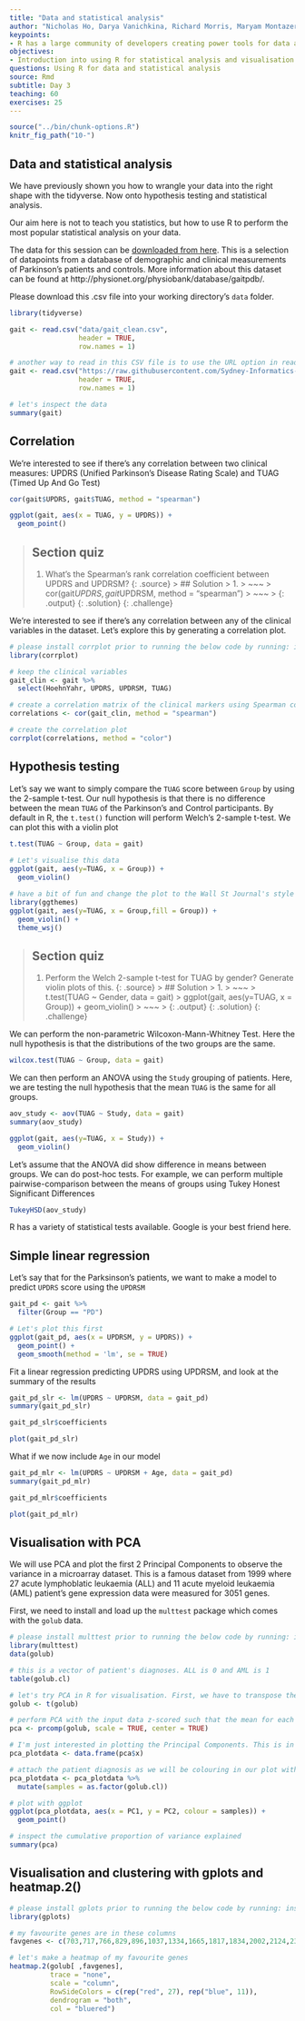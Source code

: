```yaml
---
title: "Data and statistical analysis"
author: "Nicholas Ho, Darya Vanichkina, Richard Morris, Maryam Montazerolghaem"
keypoints:
- R has a large community of developers creating power tools for data and statistical analysis
objectives: 
- Introduction into using R for statistical analysis and visualisation
questions: Using R for data and statistical analysis
source: Rmd
subtitle: Day 3
teaching: 60
exercises: 25
---
```


```r
source("../bin/chunk-options.R")
knitr_fig_path("10-")
```


## Data and statistical analysis

We have previously shown you how to wrangle your data into the right shape with the tidyverse. Now onto hypothesis testing and statistical analysis. 


Our aim here is not to teach you statistics, but how to use R to perform the most popular statistical analysis on your data.


The data for this session can be [downloaded from here](https://raw.githubusercontent.com/Sydney-Informatics-Hub/lessonbmc/gh-pages/_episodes_rmd/data/gait_clean.csv). This is a selection of datapoints from a database of demographic and clinical measurements of Parkinson's patients and controls. More information about this dataset can be found at http://physionet.org/physiobank/database/gaitpdb/.

Please download this .csv file into your working directory's `data` folder.

```r
library(tidyverse)

gait <- read.csv("data/gait_clean.csv", 
                 header = TRUE,
                 row.names = 1)

# another way to read in this CSV file is to use the URL option in read.csv()
gait <- read.csv("https://raw.githubusercontent.com/Sydney-Informatics-Hub/lessonbmc/gh-pages/_episodes_rmd/data/gait_clean.csv", 
                 header = TRUE,
                 row.names = 1)

# let's inspect the data
summary(gait)
```


## Correlation

We're interested to see if there's any correlation between two clinical measures: UPDRS (Unified Parkinson's Disease Rating Scale) and TUAG (Timed Up And Go Test)

```r
cor(gait$UPDRS, gait$TUAG, method = "spearman")

ggplot(gait, aes(x = TUAG, y = UPDRS)) +
  geom_point()
```

> ## Section quiz
> 1. What's the Spearman's rank correlation coefficient between UPDRS and UPDRSM? 
> {: .source}
> > ## Solution
> > 1. 
> > ~~~
> > cor(gait$UPDRS, gait$UPDRSM, method = "spearman")
> > ~~~
> > {: .output}
> {: .solution}
{: .challenge}



We're interested to see if there's any correlation between any of the clinical variables in the dataset. Let's explore this by generating a correlation plot.
```r
# please install corrplot prior to running the below code by running: install.packages("corrplot")
library(corrplot)

# keep the clinical variables
gait_clin <- gait %>%
  select(HoehnYahr, UPDRS, UPDRSM, TUAG)

# create a correlation matrix of the clinical markers using Spearman correlation
correlations <- cor(gait_clin, method = "spearman")

# create the correlation plot
corrplot(correlations, method = "color")
```


## Hypothesis testing 


Let's say we want to simply compare the `TUAG` score between `Group` by using the 2-sample t-test. Our null hypothesis is that there is no difference between the mean `TUAG` of the Parkinson's and Control participants. By default in R, the `t.test()` function will perform Welch's 2-sample t-test. We can plot this with a violin plot
```r
t.test(TUAG ~ Group, data = gait)
  
# Let's visualise this data
ggplot(gait, aes(y=TUAG, x = Group)) + 
  geom_violin() 

# have a bit of fun and change the plot to the Wall St Journal's style
library(ggthemes)
ggplot(gait, aes(y=TUAG, x = Group,fill = Group)) + 
  geom_violin() + 
  theme_wsj()

```
> ## Section quiz
> 1. Perform the Welch 2-sample t-test for TUAG by gender? Generate violin plots of this.
> {: .source}
> > ## Solution
> > 1. 
> > ~~~
> > t.test(TUAG ~ Gender, data = gait)
> > ggplot(gait, aes(y=TUAG, x = Group)) + geom_violin() 
> > ~~~
> > {: .output}
> {: .solution}
{: .challenge}


We can perform the non-parametric Wilcoxon-Mann-Whitney Test. Here the null hypothesis is that the distributions of the two groups are the same.
```r
wilcox.test(TUAG ~ Group, data = gait)
```


We can then perform an ANOVA using the `Study` grouping of patients. Here, we are testing the null hypothesis that the mean `TUAG` is the same for all groups.
```r
aov_study <- aov(TUAG ~ Study, data = gait)
summary(aov_study)

ggplot(gait, aes(y=TUAG, x = Study)) + 
  geom_violin() 
```


Let's assume that the ANOVA did show difference in means between groups. We can do post-hoc tests. For example, we can perform multiple pairwise-comparison between the means of groups using Tukey Honest Significant Differences
```r
TukeyHSD(aov_study)
```


R has a variety of statistical tests available. Google is your best friend here.


## Simple linear regression

Let's say that for the Parksinson's patients, we want to make a model to predict `UPDRS` score using the `UPDRSM` 
```r
gait_pd <- gait %>%
  filter(Group == "PD")

# Let's plot this first
ggplot(gait_pd, aes(x = UPDRSM, y = UPDRS)) +
  geom_point() +
  geom_smooth(method = 'lm', se = TRUE)
```

Fit a linear regression predicting UPDRS using UPDRSM, and look at the summary of the results
```r
gait_pd_slr <- lm(UPDRS ~ UPDRSM, data = gait_pd)
summary(gait_pd_slr)

gait_pd_slr$coefficients

plot(gait_pd_slr)
```


What if we now include `Age` in our model
```r
gait_pd_mlr <- lm(UPDRS ~ UPDRSM + Age, data = gait_pd)
summary(gait_pd_mlr)

gait_pd_mlr$coefficients

plot(gait_pd_mlr)
```


## Visualisation with PCA

We will use PCA and plot the first 2 Principal Components to observe the variance in a microarray dataset. This is a famous dataset from 1999 where 27 acute lymphoblatic leukaemia (ALL) and 11 acute myeloid leukaemia (AML) patient's gene expression data were measured for 3051 genes.

First, we need to install and load up the `multtest` package which comes with the `golub` data.
```r
# please install multtest prior to running the below code by running: install.packages("multtest")
library(multtest)
data(golub)

# this is a vector of patient's diagnoses. ALL is 0 and AML is 1
table(golub.cl)

# let's try PCA in R for visualisation. First, we have to transpose the dataset because we want each patient to be recorded in rows and genes in columns
golub <- t(golub)

# perform PCA with the input data z-scored such that the mean for each gene is 0 and the SD for each gene is 1
pca <- prcomp(golub, scale = TRUE, center = TRUE)

# I'm just interested in plotting the Principal Components. This is in the "x" matrix of the pca object
pca_plotdata <- data.frame(pca$x)

# attach the patient diagnosis as we will be colouring in our plot with this
pca_plotdata <- pca_plotdata %>%
  mutate(samples = as.factor(golub.cl)) 

# plot with ggplot
ggplot(pca_plotdata, aes(x = PC1, y = PC2, colour = samples)) +
  geom_point()

# inspect the cumulative proportion of variance explained
summary(pca)

```


## Visualisation and clustering with gplots and heatmap.2()
```r
# please install gplots prior to running the below code by running: install.packages("gplots")
library(gplots)

# my favourite genes are in these columns
favgenes <- c(703,717,766,829,896,1037,1334,1665,1817,1834,2002,2124,2386,2600,2645,2801,2851,2939)

# let's make a heatmap of my favourite genes
heatmap.2(golub[ ,favgenes], 
          trace = "none",
          scale = "column",
          RowSideColors = c(rep("red", 27), rep("blue", 11)),
          dendrogram = "both", 
          col = "bluered")
```



